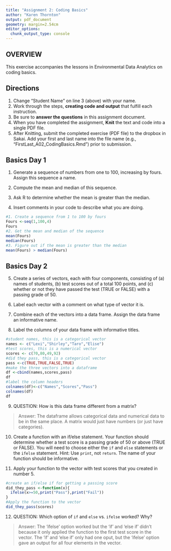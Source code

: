 ```yaml
---
title: "Assignment 2: Coding Basics"
author: "Karen Thornton"
output: pdf_document
geometry: margin=2.54cm
editor_options: 
  chunk_output_type: console
---
```


## OVERVIEW

This exercise accompanies the lessons in Environmental Data Analytics on coding basics. 

## Directions
1. Change "Student Name" on line 3 (above) with your name.
2. Work through the steps, **creating code and output** that fulfill each instruction.
3. Be sure to **answer the questions** in this assignment document.
4. When you have completed the assignment, **Knit** the text and code into a single PDF file.
5. After Knitting, submit the completed exercise (PDF file) to the dropbox in Sakai. Add your first and last name into the file name (e.g., "FirstLast_A02_CodingBasics.Rmd") prior to submission.



## Basics Day 1

1. Generate a sequence of numbers from one to 100, increasing by fours. Assign this sequence a name. 

2. Compute the mean and median of this sequence. 

3. Ask R to determine whether the mean is greater than the median. 

4. Insert comments in your code to describe what you are doing.

```r
#1. Create a sequence from 1 to 100 by fours
Fours <-seq(1,100,4)
Fours
#2. Get the mean and median of the sequence
mean(Fours)
median(Fours)
#3. Figure out if the mean is greater than the median
mean(Fours) > median(Fours)
```

## Basics Day 2

5. Create a series of vectors, each with four components, consisting of (a) names of students, (b) test scores out of a total 100 points, and (c) whether or not they have passed the test (TRUE or FALSE) with a passing grade of 50.

6. Label each vector with a comment on what type of vector it is.

7. Combine each of the vectors into a data frame. Assign the data frame an informative name.

8. Label the columns of your data frame with informative titles.

```r
#student names, this is a categorical vector
names <- c("Lexi","Shirley","Taro","Elise")
#test scores, this is a numerical vector
scores <- c(70,80,49,92)
#did they pass, this is a categorical vector
pass <-c(TRUE,TRUE,FALSE,TRUE)
#make the three vectors into a dataframe
df <-cbind(names,scores,pass)
df
#label the column headers
colnames(df)<-c("Names","Scores","Pass")
colnames(df)
df
```

9. QUESTION: How is this data frame different from a matrix?

> Answer: The dataframe allows categorical data and numerical data to be in the same place. A matrix would just have numbers (or just have categories). 

10. Create a function with an if/else statement. Your function should determine whether a test score is a passing grade of 50 or above (TRUE or FALSE). You will need to choose either the `if` and `else` statements or the `ifelse` statement. Hint: Use `print`, not `return`. The name of your function should be informative.

11. Apply your function to the vector with test scores that you created in number 5. 

```r
#create an if/else if for getting a passing score
did_they_pass <-function(x){
  ifelse(x>=50,print("Pass"),print("Fail"))
}
#Apply the function to the vector
did_they_pass(scores)

```

12. QUESTION: Which option of `if` and `else` vs. `ifelse` worked? Why?

> Answer: The 'ifelse' option worked but the 'if' and 'else if' didn't because it only applied the function to the first test score in the vector. The 'if' and 'else if' only had one oput, but the 'ifelse' option gave an output for all four elements in the vector. 
